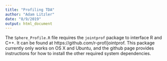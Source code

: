 ```yaml
---
title: "Profiling TDA"
author: "Adam Litzler"
date: "8/9/2019"
output: html_document
---
```


The `Sphere_Profile.R` file requires the `jointprof` package to interface R and C++. It can be found at https://github.com/r-prof/jointprof. This package currently only works on OS X and Ubuntu, and the github page provides instructions for how to install the other required system dependencies.
